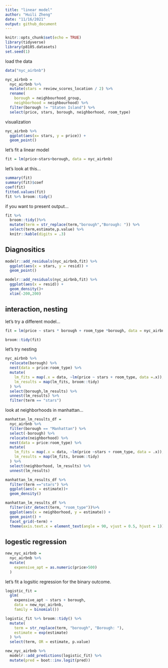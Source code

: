 ```yaml
---
title: "linear model"
author: "Huili Zheng"
date: "11/16/2021"
output: github_document
---
```


```r
knitr::opts_chunk$set(echo = TRUE)
library(tidyverse)
library(p8105.datasets)
set.seed(1)
```

load the data

```r
data("nyc_airbnb")

nyc_airbnb = 
  nyc_airbnb %>% 
  mutate(stars = review_scores_location / 2) %>% 
  rename(
    borough = neighbourhood_group,
    neighborhood = neighbourhood) %>% 
  filter(borough != "Staten Island") %>% 
  select(price, stars, borough, neighborhood, room_type)
```


visualization

```r
nyc_airbnb %>%
  ggplot(aes(x= stars, y = price)) +
  geom_point()
```


let's fit a linear model
```r
fit = lm(price~stars+borough, data = nyc_airbnb)
```

let's look at this...
```r
summary(fit)
summary(fit)$coef
coef(fit)
fitted.values(fit)
fit %>% broom::tidy()
```

if you want to present output...
```r
fit %>%
  broom::tidy()%>%
  mutate(term = str_replace(term,"borough","Borough: ")) %>%
  select(term,estimate,p.value) %>%
  knitr::kable(digits = .3)
```


## Diagnositics

```r
modelr::add_residuals(nyc_airbnb,fit) %>%
  ggplot(aes(x = stars, y = resid)) + 
  geom_point()
```


```r
modelr::add_residuals(nyc_airbnb,fit) %>%
  ggplot(aes(x = resid)) +
  geom_density()+
  xlim(-200,200)
```


## interaction, nesting
let's try a different model...

```r
fit = lm(price ~ stars * borough + room_type *borough, data = nyc_airbnb)

broom::tidy(fit)
```

let's try nesting

```r
nyc_airbnb %>%
  relocate(borough) %>%
  nest(data = price:room_type) %>%
  mutate(
    lm_fits = map(.x = data, ~lm(price ~ stars + room_type, data =.x)),
    lm_results = map(lm_fits, broom::tidy)
  ) %>%
  select(borough,lm_results) %>%
  unnest(lm_results) %>%
  filter(term == "stars")
```

look at neighborhoods in manhattan...



```r
manhattan_lm_results_df = 
  nyc_airbnb %>%
  filter(borough == "Manhattan") %>%
  select(-borough) %>%
  relocate(neighborhood) %>%
  nest(data = price:room_type) %>%
  mutate(
    lm_fits = map(.x = data, ~lm(price ~stars + room_type, data = .x)),
    lm_results = map(lm_fits, broom::tidy)
  ) %>%
  select(neighborhood, lm_results) %>%
  unnest(lm_results)

manhattan_lm_results_df %>%
  filter(term =="stars") %>%
  ggplot(aes(x = estimate))+
  geom_density()

manhattan_lm_results_df %>%
  filter(str_detect(term, "room_type"))%>%
  ggplot(aes(x = neighborhood, y = estimate)) +
  geom_point() +
  facet_grid(~term) +
  theme(axis.text.x = element_text(angle = 90, vjust = 0.5, hjust = 1))
```

## logestic regression

```r
new_nyc_airbnb = 
  nyc_airbnb %>%
  mutate(
    expensive_apt = as.numeric(price>500) 
  )
```

let's fit a logsitic regression for the binary outcome.

```r
logistic_fit = 
  glm(
    expensive_apt ~ stars + borough, 
    data = new_nyc_airbnb,
    family = binomial())

logistic_fit %>% broom::tidy() %>%
  mutate(
    term = str_replace(term, "borough", "Borough: "),
    estimate = exp(estimate)  
  ) %>%
  select(term, OR = estimate, p.value)

new_nyc_airbnb %>%
  modelr::add_predictions(logistic_fit) %>%
  mutate(pred = boot::inv.logit(pred))
```

